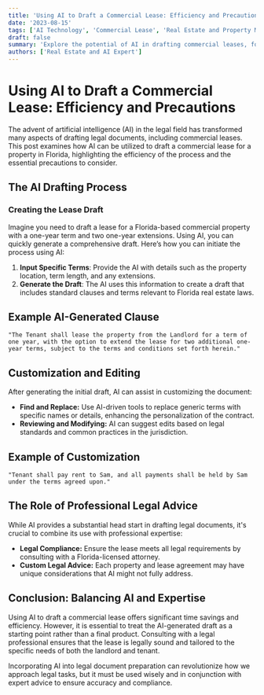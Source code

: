 ```yaml
---
title: 'Using AI to Draft a Commercial Lease: Efficiency and Precautions'
date: '2023-08-15'
tags: ['AI Technology', 'Commercial Lease', 'Real Estate and Property Management', 'AI and Technology']
draft: false
summary: 'Explore the potential of AI in drafting commercial leases, focusing on a Florida-based property agreement with extensions, and the importance of combining AI capabilities with professional legal advice.'
authors: ['Real Estate and AI Expert']
---
```


# Using AI to Draft a Commercial Lease: Efficiency and Precautions

The advent of artificial intelligence (AI) in the legal field has transformed many aspects of drafting legal documents, including commercial leases. This post examines how AI can be utilized to draft a commercial lease for a property in Florida, highlighting the efficiency of the process and the essential precautions to consider.

## The AI Drafting Process

### Creating the Lease Draft

Imagine you need to draft a lease for a Florida-based commercial property with a one-year term and two one-year extensions. Using AI, you can quickly generate a comprehensive draft. Here’s how you can initiate the process using AI:

1. **Input Specific Terms**: Provide the AI with details such as the property location, term length, and any extensions.
2. **Generate the Draft**: The AI uses this information to create a draft that includes standard clauses and terms relevant to Florida real estate laws.

## Example AI-Generated Clause
```text
"The Tenant shall lease the property from the Landlord for a term of one year, with the option to extend the lease for two additional one-year terms, subject to the terms and conditions set forth herein."
```

## Customization and Editing
After generating the initial draft, AI can assist in customizing the document:

- **Find and Replace:** Use AI-driven tools to replace generic terms with specific names or details, enhancing the personalization of the contract.
- **Reviewing and Modifying:** AI can suggest edits based on legal standards and common practices in the jurisdiction.

## Example of Customization
```plainText
"Tenant shall pay rent to Sam, and all payments shall be held by Sam under the terms agreed upon."
```

## The Role of Professional Legal Advice
While AI provides a substantial head start in drafting legal documents, it's crucial to combine its use with professional expertise:

- **Legal Compliance:** Ensure the lease meets all legal requirements by consulting with a Florida-licensed attorney.
- **Custom Legal Advice:** Each property and lease agreement may have unique considerations that AI might not fully address.

## Conclusion: Balancing AI and Expertise
Using AI to draft a commercial lease offers significant time savings and efficiency. However, it is essential to treat the AI-generated draft as a starting point rather than a final product. Consulting with a legal professional ensures that the lease is legally sound and tailored to the specific needs of both the landlord and tenant.

Incorporating AI into legal document preparation can revolutionize how we approach legal tasks, but it must be used wisely and in conjunction with expert advice to ensure accuracy and compliance.

